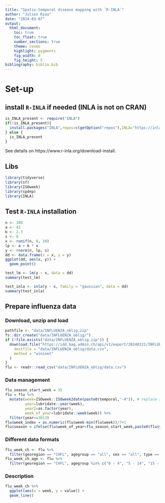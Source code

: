 ```yaml
---
title: "Spatio-temporal disease mapping with `R-INLA`"
author: "Julien Riou"
date: "2024-03-07"
output:
  html_document:
    toc: true
    toc_float: true
    number_sections: true
    theme: cosmo
    highlight: pygments
    fig_width: 8
    fig_height: 5
bibliography: biblio.bib  
---
```


# Set-up

## install `R-INLA` if needed (INLA is not on CRAN)

```r
is_INLA_present <- require("INLA")
if(!is_INLA_present){
  install.packages("INLA",repos=c(getOption("repos"),INLA="https://inla.r-inla-download.org/R/testing"), dep=TRUE)
} else {
  is_INLA_present
}

```
See details on https://www.r-inla.org/download-install.

## Libs

```r
library(tidyverse)
library(sf)
library(ISOweek)
library(spdep)
library(INLA)
```


## Test `R-INLA` installation

```r
n <- 300
a <- 42
b <- 2.3
s <- 8
x <- runif(n, 0, 10)
lp <- a + b * x
y <- rnorm(n, lp, s)
dd <- data.frame(x = x, y = y)
ggplot(dd, aes(x, y)) +
  geom_point()
```

```r
test_lm <- lm(y ~ x, data = dd)
summary(test_lm)
```

```r
test_inla <- inla(y ~ x, family = "gaussian", data = dd)
summary(test_inla)
```

## Prepare influenza data

### Download, unzip and load

```r
pathfile <- "data/INFLUENZA_oblig.zip"
fs::dir_create("data/INFLUENZA_oblig/")
if (!file.exists("data/INFLUENZA_oblig.zip")) {
  download.file("https://idd.bag.admin.ch/api/v1/export/20240221/INFLUENZA_oblig/csv",
    destfile = "data/INFLUENZA_oblig/data.csv",
    method = "wininet"
  )
}
flu <- readr::read_csv("data/INFLUENZA_oblig/data.csv")
```

### Data management

```r
flu_season_start_week = 35
flu = flu %>% 
  mutate(week=ISOweek::ISOweek2date(paste0(temporal,"-4")), # replace ISOweek string with date of the Thursday of each week
         year=lubridate::year(week),                 
         year2=as.factor(year),                      
         week_of_year=lubridate::week(week)) %>%  
  filter(year>=2013)
flu$week_index = as.numeric(flu$week-min(flu$week))/7+1
flu$season = ifelse(flu$week_of_year<flu_season_start_week,paste0(flu$year-1,"-",flu$year),paste0(flu$year,"-",flu$year+1))
```

### Different data formats

```r
flu_week_ch <- flu %>%
  filter(georegion == "CHFL", agegroup == "all", sex == "all", type == "all")
flu_week_ch_age <- flu %>%
  filter(georegion == "CHFL", agegroup %in% c("0 - 4", "5 - 14", "15 - 29", "30 - 64", "65+"), sex == "all", type == "all")
```

### Description

```r
flu_week_ch %>%
  ggplot(aes(x = week, y = value)) +
  geom_line()
```
